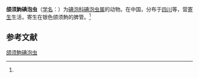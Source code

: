 {{Speciesbox
| name = 颌须鮈碘泡虫
| status = 
| status_system = 
| image = 
| genus = Myxobolus
| species = gnathopogoni
| authority = (Ma, 1998)<ref name='id9549'>{{cite web| url =http://www.bioinfo.cn/db05/BjdwSpecies.php?action=view&id=9549| title =颌须鮈碘泡虫| work =《中国动物物种编目数据库》| publisher =中国科学院微生物研究所| author =中国科学院动物研究所| accessdate =2009-04-16| deadurl =yes| archiveurl =https://web.archive.org/web/20160305072848/http://www.bioinfo.cn/db05/BjdwSpecies.php?action=view&id=9549| archivedate =2016-03-05}}</ref>
}}

'''颌须鮈碘泡虫'''（[[学名|学名]]：{{lang|la|''Myxobolus gnathopogoni''}}）为[[碘泡科|碘泡科]][[碘泡虫属|碘泡虫属]]的动物。在中国，分布于[[四川|四川]]等，营[[寄生|寄生]]生活，寄生在银色颌须鮈的脾管。<ref name='id9549'/>

== 参考文献 ==
{{reflist}}

{{Wikispecies|Myxobolus gnathopogoni}}

[[Category:碘泡虫属|颌须鮈碘泡虫]]


{{Cnidarian-stub}}